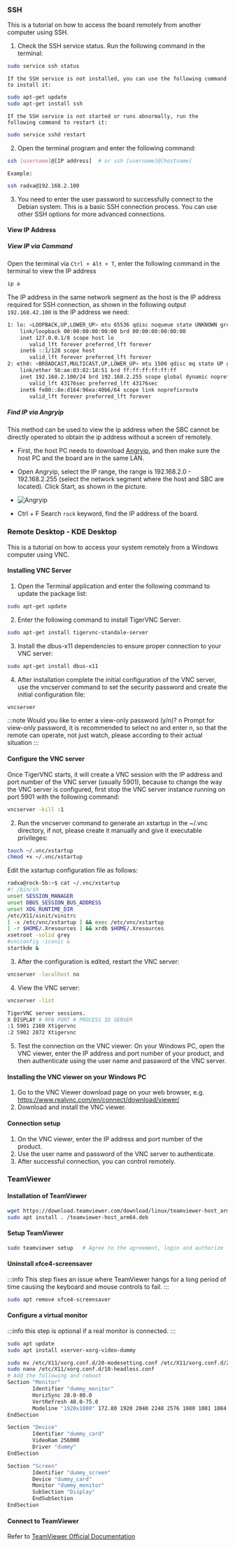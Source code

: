 ### SSH

This is a tutorial on how to access the board remotely from another computer using SSH.

1.  Check the SSH service status. Run the following command in the terminal:

```bash
sudo service ssh status
```

    If the SSH service is not installed, you can use the following command to install it:

```bash
sudo apt-get update
sudo apt-get install ssh
```

    If the SSH service is not started or runs abnormally, run the following command to restart it:

```bash
sudo service sshd restart
```

2.  Open the terminal program and enter the following command:

```bash
ssh [username]@[IP address]  # or ssh [username]@[hostname]
```

    Example:

```bash
ssh radxa@192.168.2.100
```

3.  You need to enter the user password to successfully connect to the Debian system.
    This is a basic SSH connection process. You can use other SSH options for more advanced connections.

#### View IP Address

##### View IP via Command

Open the terminal via `Ctrl + Alt + T`, enter the following command in the terminal to view the IP address

```bash
ip a
```

The IP address in the same network segment as the host is the IP address required for SSH connection, as shown in the following output `192.168.42.100` is the IP address we need:

```bash
1: lo: <LOOPBACK,UP,LOWER_UP> mtu 65536 qdisc noqueue state UNKNOWN group default qlen 1000
    link/loopback 00:00:00:00:00:00 brd 00:00:00:00:00:00
    inet 127.0.0.1/8 scope host lo
       valid_lft forever preferred_lft forever
    inet6 ::1/128 scope host
       valid_lft forever preferred_lft forever
2: eth0: <BROADCAST,MULTICAST,UP,LOWER_UP> mtu 1500 qdisc mq state UP group default qlen 1000
    link/ether 56:ae:03:82:18:51 brd ff:ff:ff:ff:ff:ff
    inet 192.168.2.100/24 brd 192.168.2.255 scope global dynamic noprefixroute eth0
       valid_lft 43176sec preferred_lft 43176sec
    inet6 fe80::8e:d164:96ea:40b6/64 scope link noprefixroute
       valid_lft forever preferred_lft forever
```

##### Find IP via Angryip

This method can be used to view the ip address when the SBC cannot be directly operated to obtain the ip address without a screen of remotely.

- First, the host PC needs to download [Angryip](https://angryip.org/download/), and then make sure the host PC and the board are in the same LAN.

- Open Angryip, select the IP range, the range is 192.168.2.0 - 192.168.2.255 (select the network segment where the host and SBC are located). Click Start, as shown in the picture.

- ![Angryip](/img/configuration/ssh-Angryip.webp)

- Ctrl + F Search `rock` keyword, find the IP address of the board.

### Remote Desktop - KDE Desktop

This is a tutorial on how to access your system remotely from a Windows computer using VNC.

#### Installing VNC Server

1. Open the Terminal application and enter the following command to update the package list:

```bash
sudo apt-get update
```

2. Enter the following command to install TigerVNC Server:

```bash
sudo apt-get install tigervnc-standale-server
```

3. Install the dbus-x11 dependencies to ensure proper connection to your VNC server:

```bash
sudo apt-get install dbus-x11
```

4. After installation complete the initial configuration of the VNC server, use the vncserver command to set the security password and create the initial configuration file:

```bash
vncserver
```

:::note
Would you like to enter a view-only password (y/n)? n Prompt for view-only password, it is recommended to select no and enter n, so that the remote can operate, not just watch, please according to their actual situation
:::

#### Configure the VNC server

Once TigerVNC starts, it will create a VNC session with the IP address and port number of the VNC server (usually 5901), because to change the way the VNC server is configured, first stop the VNC server instance running on port 5901 with the following command:

```bash
vncserver -kill :1
```

2. Run the vncserver command to generate an xstartup in the ~/.vnc directory, if not, please create it manually and give it executable privileges:

```bash
touch ~/.vnc/xstartup
chmod +x ~/.vnc/xstartup
```

Edit the xstartup configuration file as follows:

```bash
radxa@rock-5b:~$ cat ~/.vnc/xstartup
#! /bin/sh
unset SESSION_MANAGER
unset DBUS_SESSION_BUS_ADDRESS
unset XDG_RUNTIME_DIR
/etc/X11/xinit/xinitrc
[ -x /etc/vnc/xstartup ] && exec /etc/vnc/xstartup
[ -r $HOME/.Xresources ] && xrdb $HOME/.Xresources
xsetroot -solid grey
#vncconfig -iconic &
startkde &
```

3. After the configuration is edited, restart the VNC server:

```bash
vncserver -localhost no
```

4. View the VNC server:

```bash
vncserver -list

TigerVNC server sessions.
X DISPLAY # RFB PORT # PROCESS ID SERVER
:1 5901 2160 Xtigervnc
:2 5902 2872 Xtigervnc
```

5. Test the connection on the VNC viewer: On your Windows PC, open the VNC viewer, enter the IP address and port number of your product, and then authenticate using the user name and password of the VNC server.

#### Installing the VNC viewer on your Windows PC

1. Go to the VNC Viewer download page on your web browser, e.g. https://www.realvnc.com/en/connect/download/viewer/
2. Download and install the VNC viewer.

#### Connection setup

1. On the VNC viewer, enter the IP address and port number of the product.
2. Use the user name and password of the VNC server to authenticate.
3. After successful connection, you can control remotely.

### TeamViewer

#### Installation of TeamViewer

```bash
wget https://download.teamviewer.com/download/linux/teamviewer-host_arm64.deb
sudo apt install . /teamviewer-host_arm64.deb
```

#### Setup TeamViewer

```bash
sudo teamviewer setup   # Agree to the agreement, login and authorize
```

#### Uninstall xfce4-screensaver

:::info
This step fixes an issue where TeamViewer hangs for a long period of time causing the keyboard and mouse controls to fail.
:::

```bash
sudo apt remove xfce4-screensaver
```

#### Configure a virtual monitor

:::info
this step is optional if a real monitor is connected.
:::

```bash
sudo apt update
sudo apt install xserver-xorg-video-dummy

sudo mv /etc/X11/xorg.conf.d/20-modesetting.conf /etc/X11/xorg.conf.d/20-modesetting.bak
sudo nano /etc/X11/xorg.conf.d/10-headless.conf
# Add the following and reboot
Section "Monitor"
        Identifier "dummy_monitor"
        HorizSync 28.0-80.0
        VertRefresh 48.0-75.0
        Modeline "1920x1080" 172.80 1920 2040 2248 2576 1080 1081 1084 1118
EndSection

Section "Device"
        Identifier "dummy_card"
        VideoRam 256000
        Driver "dummy"
EndSection

Section "Screen"
        Identifier "dummy_screen"
        Device "dummy_card"
        Monitor "dummy_monitor"
        SubSection "Display"
        EndSubSection
EndSection
```

#### Connect to TeamViewer

Refer to [TeamViewer Official Documentation](https://community.teamviewer.com/English/kb/articles/109101-connect-via-teamviewer-classic)
